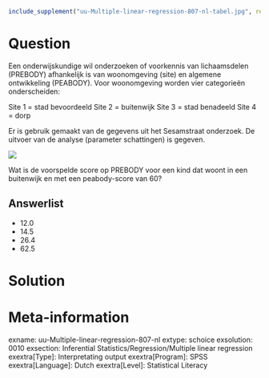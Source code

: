 ```{r, echo = FALSE, results = "hide"}
include_supplement("uu-Multiple-linear-regression-807-nl-tabel.jpg", recursive = TRUE)
```



Question
========
  
Een onderwijskundige wil onderzoeken of voorkennis van lichaamsdelen (PREBODY) afhankelijk is van woonomgeving (site) en algemene ontwikkeling (PEABODY). Voor woonomgeving worden vier categorieën onderscheiden:

Site 1 = stad bevoordeeld
Site 2 = buitenwijk
Site 3 = stad benadeeld
Site 4 = dorp 

Er is gebruik gemaakt van de gegevens uit het Sesamstraat onderzoek. De uitvoer van de analyse (parameter schattingen) is gegeven.


![](uu-Multiple-linear-regression-807-nl-tabel.jpg)

Wat is de voorspelde score op PREBODY voor een kind dat woont in een buitenwijk en met een peabody-score van 60?
  
Answerlist
----------
* 12.0
* 14.5
* 26.4
* 62.5


Solution
========
 

Meta-information
================
exname: uu-Multiple-linear-regression-807-nl
extype: schoice
exsolution: 0010
exsection: Inferential Statistics/Regression/Multiple linear regression
exextra[Type]: Interpretating output
exextra[Program]: SPSS
exextra[Language]: Dutch
exextra[Level]: Statistical Literacy
